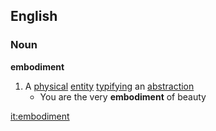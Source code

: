 ==English==
===Noun===
{{wikipedia}}
'''embodiment'''
#A [[physical]] [[entity]] [[typify]]ing an [[abstraction]]
#* You are the very '''embodiment''' of beauty

[[it:embodiment]]